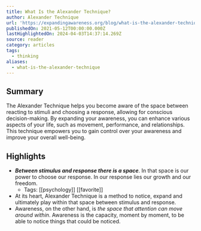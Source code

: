 ```yaml
---
title: What Is the Alexander Technique?
author: Alexander Technique
url: 'https://expandingawareness.org/blog/what-is-the-alexander-technique/'
publishedOn: 2021-05-12T00:00:00.000Z
lastHighlightedOn: 2024-04-03T14:37:14.269Z
source: reader
category: articles
tags:
  - thinking
aliases:
  - what-is-the-alexander-technique
---
```

## Summary

The Alexander Technique helps you become aware of the space between reacting to stimuli and choosing a response, allowing for conscious decision-making. By expanding your awareness, you can enhance various aspects of your life, such as movement, performance, and relationships. This technique empowers you to gain control over your awareness and improve your overall well-being.

## Highlights
- ***Between stimulus and response there is a space***. In that space is our power to choose our response. In our response lies our growth and our freedom.
    - Tags: [[psychology]] [[favorite]] 
- At its heart, Alexander Technique is a method to notice, expand and ultimately play within that space between stimulus and response.
- Awareness, on the other hand, is *the space that attention can move around within*. Awareness is the capacity, moment by moment, to be able to notice things that could be noticed.
